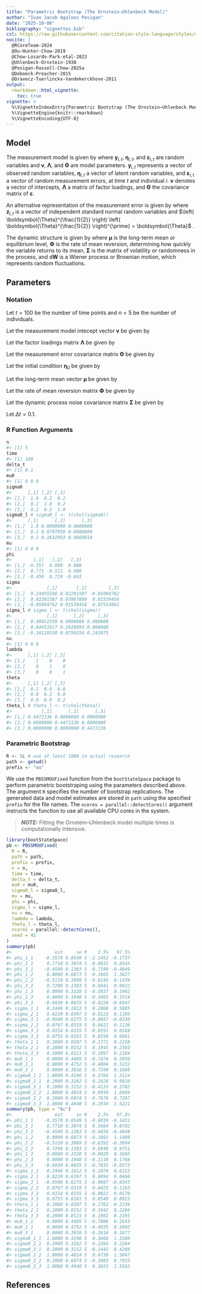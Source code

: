 ```yaml
---
title: "Parametric Bootstrap (The Ornstein–Uhlenbeck Model)"
author: "Ivan Jacob Agaloos Pesigan"
date: "2025-10-06"
bibliography: "vignettes.bib"
csl: https://raw.githubusercontent.com/citation-style-language/styles/master/apa.csl
nocite: |
  @RCoreTeam-2024
  @Ou-Hunter-Chow-2019
  @Chow-Losardo-Park-etal-2023
  @Uhlenbeck-Ornstein-1930
  @Pesigan-Russell-Chow-2025a
  @Deboeck-Preacher-2015
  @Oravecz-Tuerlinckx-Vandekerckhove-2011
output:
  rmarkdown::html_vignette:
    toc: true
vignette: >
  %\VignetteIndexEntry{Parametric Bootstrap (The Ornstein–Uhlenbeck Model)}
  %\VignetteEngine{knitr::rmarkdown}
  %\VignetteEncoding{UTF-8}
---
```






## Model

The measurement model is given by
\begin{equation}
  \mathbf{y}_{i, t}
  =
  \boldsymbol{\nu}
  +
  \boldsymbol{\Lambda}
  \boldsymbol{\eta}_{i, t}
  +
  \boldsymbol{\varepsilon}_{i, t},
  \quad
  \mathrm{with}
  \quad
  \boldsymbol{\varepsilon}_{i, t}
  \sim
  \mathcal{N}
  \left(
  \mathbf{0},
  \boldsymbol{\Theta}
  \right)
\end{equation}
where
$\mathbf{y}_{i, t}$,
$\boldsymbol{\eta}_{i, t}$,
and
$\boldsymbol{\varepsilon}_{i, t}$
are random variables
and
$\boldsymbol{\nu}$,
$\boldsymbol{\Lambda}$,
and
$\boldsymbol{\Theta}$
are model parameters.
$\mathbf{y}_{i, t}$
represents a vector of observed random variables,
$\boldsymbol{\eta}_{i, t}$
a vector of latent random variables,
and
$\boldsymbol{\varepsilon}_{i, t}$
a vector of random measurement errors,
at time $t$ and individual $i$.
$\boldsymbol{\nu}$
denotes a vector of intercepts,
$\boldsymbol{\Lambda}$
a matrix of factor loadings,
and
$\boldsymbol{\Theta}$
the covariance matrix of
$\boldsymbol{\varepsilon}$.

An alternative representation of the measurement error
is given by
\begin{equation}
  \boldsymbol{\varepsilon}_{i, t}
  =
  \boldsymbol{\Theta}^{\frac{1}{2}}
  \mathbf{z}_{i, t},
  \quad
  \mathrm{with}
  \quad
  \mathbf{z}_{i, t}
  \sim
  \mathcal{N}
  \left(
  \mathbf{0},
  \mathbf{I}
  \right)
\end{equation}
where
$\mathbf{z}_{i, t}$ is a vector of
independent standard normal random variables and
$\left( \boldsymbol{\Theta}^{\frac{1}{2}} \right) \left( \boldsymbol{\Theta}^{\frac{1}{2}} \right)^{\prime} = \boldsymbol{\Theta}$ .

The dynamic structure is given by
\begin{equation}
  \mathrm{d} \boldsymbol{\eta}_{i, t}
  =
  \boldsymbol{\Phi}
  \left(
  \boldsymbol{\eta}_{i, t}
  -
  \boldsymbol{\mu}
  \right)
  \mathrm{d}t
  +
  \boldsymbol{\Sigma}^{\frac{1}{2}}
  \mathrm{d}
  \mathbf{W}_{i, t}
\end{equation}
where
$\boldsymbol{\mu}$
is the long-term mean or equilibrium level,
$\boldsymbol{\Phi}$
is the rate of mean reversion,
determining how quickly the variable returns to its mean,
$\boldsymbol{\Sigma}$
is the matrix of volatility
or randomness in the process, and
$\mathrm{d}\boldsymbol{W}$
is a Wiener process or Brownian motion,
which represents random fluctuations.

## Parameters

### Notation

Let $t = 100$ be the number of time points and $n = 5$ be the number of individuals.

Let the measurement model intecept vector $\boldsymbol{\nu}$ be given by

\begin{equation}
\boldsymbol{\nu}
=
\left(
\begin{array}{c}
  0 \\
  0 \\
  0 \\
\end{array}
\right) .
\end{equation}

Let the factor loadings matrix $\boldsymbol{\Lambda}$ be given by

\begin{equation}
\boldsymbol{\Lambda}
=
\left(
\begin{array}{ccc}
  1 & 0 & 0 \\
  0 & 1 & 0 \\
  0 & 0 & 1 \\
\end{array}
\right) .
\end{equation}

Let the measurement error covariance matrix $\boldsymbol{\Theta}$ be given by

\begin{equation}
\boldsymbol{\Theta}
=
\left(
\begin{array}{ccc}
  0.2 & 0 & 0 \\
  0 & 0.2 & 0 \\
  0 & 0 & 0.2 \\
\end{array}
\right) .
\end{equation}

Let the initial condition
$\boldsymbol{\eta}_{0}$
be given by

\begin{equation}
\boldsymbol{\eta}_{0} \sim \mathcal{N} \left( \boldsymbol{\mu}_{\boldsymbol{\eta} \mid 0}, \boldsymbol{\Sigma}_{\boldsymbol{\eta} \mid 0} \right)
\end{equation}

\begin{equation}
\boldsymbol{\mu}_{\boldsymbol{\eta} \mid 0}
=
\left(
\begin{array}{c}
  0 \\
  0 \\
  0 \\
\end{array}
\right)
\end{equation}

\begin{equation}
\boldsymbol{\Sigma}_{\boldsymbol{\eta} \mid 0}
=
\left(
\begin{array}{ccc}
  1 & 0.2 & 0.2 \\
  0.2 & 1 & 0.2 \\
  0.2 & 0.2 & 1 \\
\end{array}
\right) .
\end{equation}

Let the long-term mean vector $\boldsymbol{\mu}$ be given by

\begin{equation}
\boldsymbol{\mu}
=
\left(
\begin{array}{c}
  0 \\
  0 \\
  0 \\
\end{array}
\right) .
\end{equation}

Let the rate of mean reversion matrix $\boldsymbol{\Phi}$ be given by

\begin{equation}
\boldsymbol{\Phi}
=
\left(
\begin{array}{ccc}
  -0.357 & 0 & 0 \\
  0.771 & -0.511 & 0 \\
  -0.45 & 0.729 & -0.693 \\
\end{array}
\right) .
\end{equation}

Let the dynamic process noise covariance matrix $\boldsymbol{\Sigma}$ be given by

\begin{equation}
\boldsymbol{\Sigma}
=
\left(
\begin{array}{ccc}
  0.2445556 & 0.0220159 & -0.0500476 \\
  0.0220159 & 0.070678 & 0.0153946 \\
  -0.0500476 & 0.0153946 & 0.0755306 \\
\end{array}
\right) .
\end{equation}

Let $\Delta t = 0.1$.

### R Function Arguments


``` r
n
#> [1] 5
time
#> [1] 100
delta_t
#> [1] 0.1
mu0
#> [1] 0 0 0
sigma0
#>      [,1] [,2] [,3]
#> [1,]  1.0  0.2  0.2
#> [2,]  0.2  1.0  0.2
#> [3,]  0.2  0.2  1.0
sigma0_l # sigma0_l <- t(chol(sigma0))
#>      [,1]      [,2]      [,3]
#> [1,]  1.0 0.0000000 0.0000000
#> [2,]  0.2 0.9797959 0.0000000
#> [3,]  0.2 0.1632993 0.9660918
mu
#> [1] 0 0 0
phi
#>        [,1]   [,2]   [,3]
#> [1,] -0.357  0.000  0.000
#> [2,]  0.771 -0.511  0.000
#> [3,] -0.450  0.729 -0.693
sigma
#>             [,1]       [,2]        [,3]
#> [1,]  0.24455556 0.02201587 -0.05004762
#> [2,]  0.02201587 0.07067800  0.01539456
#> [3,] -0.05004762 0.01539456  0.07553061
sigma_l # sigma_l <- t(chol(sigma))
#>             [,1]      [,2]     [,3]
#> [1,]  0.49452559 0.0000000 0.000000
#> [2,]  0.04451917 0.2620993 0.000000
#> [3,] -0.10120330 0.0759256 0.243975
nu
#> [1] 0 0 0
lambda
#>      [,1] [,2] [,3]
#> [1,]    1    0    0
#> [2,]    0    1    0
#> [3,]    0    0    1
theta
#>      [,1] [,2] [,3]
#> [1,]  0.2  0.0  0.0
#> [2,]  0.0  0.2  0.0
#> [3,]  0.0  0.0  0.2
theta_l # theta_l <- t(chol(theta))
#>           [,1]      [,2]      [,3]
#> [1,] 0.4472136 0.0000000 0.0000000
#> [2,] 0.0000000 0.4472136 0.0000000
#> [3,] 0.0000000 0.0000000 0.4472136
```

### Parametric Bootstrap


``` r
R <- 5L # use at least 1000 in actual research
path <- getwd()
prefix <- "ou"
```

We use the `PBSSMOUFixed` function from the `bootStateSpace` package to perform parametric bootstraping using the parameters described above.
The argument `R` specifies the number of bootstrap replications.
The generated data and model estimates are stored in `path` using the specified `prefix` for the file names.
The `ncores = parallel::detectCores()` argument instructs the function to use all available CPU cores in the system.

> **_NOTE:_**  Fitting the Ornstein–Uhlenbeck model multiple times is computationally intensive. 


``` r
library(bootStateSpace)
pb <- PBSSMOUFixed(
  R = R,
  path = path,
  prefix = prefix,
  n = n,
  time = time,
  delta_t = delta_t,
  mu0 = mu0,
  sigma0_l = sigma0_l,
  mu = mu,
  phi = phi,
  sigma_l = sigma_l,
  nu = nu,
  lambda = lambda,
  theta_l = theta_l,
  ncores = parallel::detectCores(),
  seed = 42
)
summary(pb)
#>                est     se R    2.5%   97.5%
#> phi_1_1    -0.3570 0.8549 5 -2.1452 -0.1737
#> phi_2_1     0.7710 0.3974 5 -0.0931  0.8545
#> phi_3_1    -0.4500 0.1383 5 -0.7190 -0.4049
#> phi_1_2     0.0000 0.6873 5 -0.1865  1.3627
#> phi_2_2    -0.5110 0.3089 5 -0.6145  0.1439
#> phi_3_2     0.7290 0.1383 5  0.6941  0.9922
#> phi_1_3     0.0000 0.3328 5 -0.5837  0.1902
#> phi_2_3     0.0000 0.1948 5 -0.3465  0.1514
#> phi_3_3    -0.6930 0.0655 5 -0.8228 -0.6647
#> sigma_1_1   0.2446 0.1812 5  0.2068  0.5885
#> sigma_2_1   0.0220 0.0397 5  0.0123  0.1105
#> sigma_3_1  -0.0500 0.0275 5 -0.0957 -0.0330
#> sigma_2_2   0.0707 0.0319 5  0.0421  0.1136
#> sigma_3_2   0.0154 0.0155 5 -0.0191  0.0168
#> sigma_3_3   0.0755 0.0181 5  0.0550  0.0961
#> theta_1_1   0.2000 0.0207 5  0.1771  0.2258
#> theta_2_2   0.2000 0.0152 5  0.1945  0.2303
#> theta_3_3   0.2000 0.0121 5  0.1897  0.2184
#> mu0_1_1     0.0000 0.4485 5 -0.7476  0.2950
#> mu0_2_1     0.0000 0.4752 5 -0.4804  0.5132
#> mu0_3_1     0.0000 0.3916 5 -0.7340  0.1669
#> sigma0_1_1  1.0000 0.4196 5  0.3764  1.3114
#> sigma0_2_1  0.2000 0.3262 5  0.2428  0.9820
#> sigma0_3_1  0.2000 0.3152 5 -0.4133  0.3782
#> sigma0_2_2  1.0000 0.4014 5  0.6950  1.6989
#> sigma0_3_2  0.2000 0.6074 5 -0.7676  0.7287
#> sigma0_3_3  1.0000 0.4940 5  0.2934  1.5221
summary(pb, type = "bc")
#>                est     se R    2.5%   97.5%
#> phi_1_1    -0.3570 0.8549 5 -0.6039 -0.1431
#> phi_2_1     0.7710 0.3974 5  0.5684  0.8702
#> phi_3_1    -0.4500 0.1383 5 -0.6859 -0.4048
#> phi_1_2     0.0000 0.6873 5 -0.1892  1.1489
#> phi_2_2    -0.5110 0.3089 5 -0.6392 -0.3694
#> phi_3_2     0.7290 0.1383 5  0.6940  0.9751
#> phi_1_3     0.0000 0.3328 5 -0.6029  0.1605
#> phi_2_3     0.0000 0.1948 5 -0.1119  0.1768
#> phi_3_3    -0.6930 0.0655 5 -0.7831 -0.6573
#> sigma_1_1   0.2446 0.1812 5  0.2079  0.6152
#> sigma_2_1   0.0220 0.0397 5  0.0094  0.0486
#> sigma_3_1  -0.0500 0.0275 5 -0.0987 -0.0343
#> sigma_2_2   0.0707 0.0319 5  0.0425  0.1163
#> sigma_3_2   0.0154 0.0155 5 -0.0022  0.0170
#> sigma_3_3   0.0755 0.0181 5  0.0549  0.0925
#> theta_1_1   0.2000 0.0207 5  0.1762  0.2238
#> theta_2_2   0.2000 0.0152 5  0.1942  0.2266
#> theta_3_3   0.2000 0.0121 5  0.1902  0.2195
#> mu0_1_1     0.0000 0.4485 5 -0.7806  0.2643
#> mu0_2_1     0.0000 0.4752 5 -0.4935  0.5002
#> mu0_3_1     0.0000 0.3916 5 -0.2614  0.1877
#> sigma0_1_1  1.0000 0.4196 5  0.3866  1.3280
#> sigma0_2_1  0.2000 0.3262 5  0.2264  0.2264
#> sigma0_3_1  0.2000 0.3152 5 -0.1441  0.4268
#> sigma0_2_2  1.0000 0.4014 5  0.6730  1.5847
#> sigma0_3_2  0.2000 0.6074 5 -0.3003  0.7933
#> sigma0_3_3  1.0000 0.4940 5  0.3653  1.5582
```

## References


